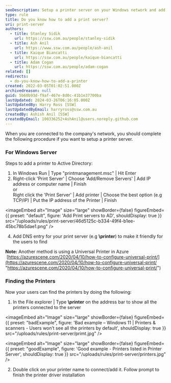 ```yaml
---
seoDescription: Setup a printer server on your Windows network and add printers for easy access and printing from anywhere.
type: rule
title: Do you know how to add a print server?
uri: print-server
authors:
  - title: Stanley Sidik
    url: https://ssw.com.au/people/stanley-sidik
  - title: Ash Anil
    url: https://www.ssw.com.au/people/ash-anil
  - title: Kaique Biancatti
    url: https://ssw.com.au/people/kaique-biancatti
  - title: Adam Cogan
    url: https://ssw.com.au/people/adam-cogan
related: []
redirects:
  - do-you-know-how-to-add-a-printer
created: 2022-03-05T01:02:51.000Z
archivedreason: null
guid: 5b60b93d-f9af-467e-8d0c-41b1e37700ba
lastUpdated: 2024-03-26T06:16:05.000Z
lastUpdatedBy: Harry Ross [SSW]
lastUpdatedByEmail: harryross@ssw.com.au
createdBy: Ashish Anil [SSW]
createdByEmail: 100336252+AshAnil@users.noreply.github.com
---
```


When you are connected to the company's network, you should complete the following procedure if you want to setup a printer server.
### For Windows Server

Steps to add a printer to Active Directory:

1. In Windows Run | Type "printmanagement.msc" | Hit Enter
2. Right-click 'Print Server' | Choose 'Add/Remove Servers' | Add IP address or computer name | Finish\
   or\
   Right click the 'Print Server' | Add printer | Choose the best option (e.g TCP/IP) | Put the IP address of the Printer | Finish


<imageEmbed
  alt="Image"
  size="large"
  showBorder={false}
  figureEmbed={{
    preset: "default",
    figure: 'Add Print servers to AD',
    shouldDisplay: true
  }}
  src="/uploads/rules/print-server/46d5125c-b334-49f4-b1ee-45bc78b5dae1.png"
/>

4. Add DNS entry for your print server (e.g **\\printer**) to make it friendly for the users to find

**Note:** Another method is using a Universal Printer in Azure  [https://azurescene.com/2020/04/10/how-to-configure-universal-print/](https://azurescene.com/2020/04/10/how-to-configure-universal-print/ "https://azurescene.com/2020/04/10/how-to-configure-universal-print/")

### Finding the Printers

Now your users can find the printers by doing the following:

1. In the File explorer | Type **\\printer** on the address bar to show all the printers connected to the server

<imageEmbed
  alt="Image"
  size="large"
  showBorder={false}
  figureEmbed={{
    preset: "badExample",
    figure: 'Bad example – Windows 11 | Printers & scanners - Users won’t see all the printers by default',
    shouldDisplay: true
  }}
  src="/uploads/rules/print-server/primt.jpg"
/>

<imageEmbed
  alt="Image"
  size="large"
  showBorder={false}
  figureEmbed={{
    preset: "goodExample",
    figure: 'Good example - Printers listed in Printer Server',
    shouldDisplay: true
  }}
  src="/uploads/rules/print-server/printers.jpg"
/>

2. Double click on your printer name to connect/add it. Follow prompt to finish the printer driver installation
